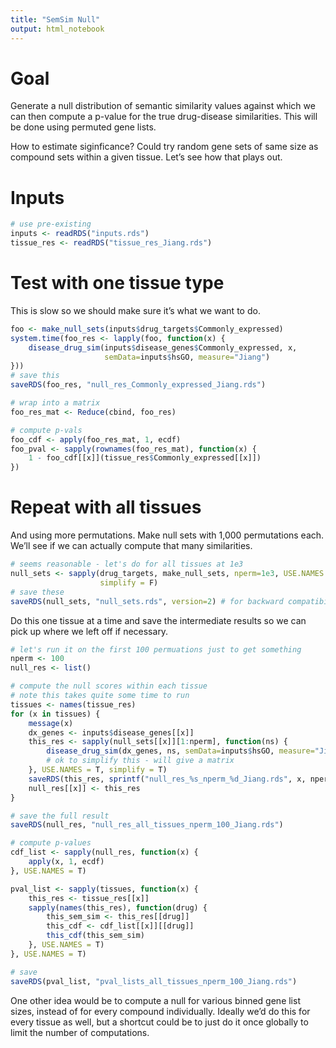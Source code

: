 ```yaml
---
title: "SemSim Null"
output: html_notebook
---
```


# Goal 

Generate a null distribution of semantic similarity values against which we can then compute a p-value for the true drug-disease similarities. This will be done using permuted gene lists.

How to estimate siginficance? Could try random gene sets of same size as compound sets within a given tissue. Let's see how that plays out.

# Inputs

```r
# use pre-existing
inputs <- readRDS("inputs.rds")
tissue_res <- readRDS("tissue_res_Jiang.rds")
```

# Test with one tissue type

This is slow so we should make sure it's what we want to do.
```r
foo <- make_null_sets(inputs$drug_targets$Commonly_expressed)
system.time(foo_res <- lapply(foo, function(x) {
    disease_drug_sim(inputs$disease_genes$Commonly_expressed, x,
                     semData=inputs$hsGO, measure="Jiang")
}))
# save this
saveRDS(foo_res, "null_res_Commonly_expressed_Jiang.rds")
```

```r
# wrap into a matrix
foo_res_mat <- Reduce(cbind, foo_res)
```

```r
# compute p-vals
foo_cdf <- apply(foo_res_mat, 1, ecdf)
foo_pval <- sapply(rownames(foo_res_mat), function(x) {
    1 - foo_cdf[[x]](tissue_res$Commonly_expressed[[x]])
})
```

# Repeat with all tissues

And using more permutations. Make null sets with 1,000 permutations each. We'll see if we can actually compute that many similarities.
```r
# seems reasonable - let's do for all tissues at 1e3
null_sets <- sapply(drug_targets, make_null_sets, nperm=1e3, USE.NAMES = T,
                    simplify = F)
# save these
saveRDS(null_sets, "null_sets.rds", version=2) # for backward compatibility
```

Do this one tissue at a time and save the intermediate results so we can pick up where we left off if necessary.

```r
# let's run it on the first 100 permuations just to get something
nperm <- 100
null_res <- list()
```


```r
# compute the null scores within each tissue
# note this takes quite some time to run
tissues <- names(tissue_res)
for (x in tissues) {
    message(x)
    dx_genes <- inputs$disease_genes[[x]]
    this_res <- sapply(null_sets[[x]][1:nperm], function(ns) {
        disease_drug_sim(dx_genes, ns, semData=inputs$hsGO, measure="Jiang")
        # ok to simplify this - will give a matrix
    }, USE.NAMES = T, simplify = T)
    saveRDS(this_res, sprintf("null_res_%s_nperm_%d_Jiang.rds", x, nperm))
    null_res[[x]] <- this_res
}
```

```r
# save the full result
saveRDS(null_res, "null_res_all_tissues_nperm_100_Jiang.rds")
```

```r
# compute p-values
cdf_list <- sapply(null_res, function(x) {
    apply(x, 1, ecdf)
}, USE.NAMES = T)

pval_list <- sapply(tissues, function(x) {
    this_res <- tissue_res[[x]]
    sapply(names(this_res), function(drug) {
        this_sem_sim <- this_res[[drug]]
        this_cdf <- cdf_list[[x]][[drug]]
        this_cdf(this_sem_sim)
    }, USE.NAMES = T)
}, USE.NAMES = T)

# save
saveRDS(pval_list, "pval_lists_all_tissues_nperm_100_Jiang.rds")
```


One other idea would be to compute a null for various binned gene list sizes, instead of for every compound individually. Ideally we'd do this for every tissue as well, but a shortcut could be to just do it once globally to limit the number of computations.
